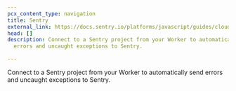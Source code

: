 ```yaml
---
pcx_content_type: navigation
title: Sentry
external_link: https://docs.sentry.io/platforms/javascript/guides/cloudflare/
head: []
description: Connect to a Sentry project from your Worker to automatically send
  errors and uncaught exceptions to Sentry.

---
```


Connect to a Sentry project from your Worker to automatically send
errors and uncaught exceptions to Sentry.